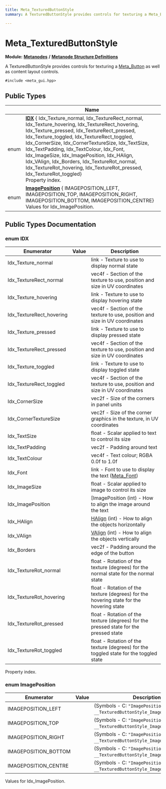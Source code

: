 ```yaml
---
title: Meta_TexturedButtonStyle
summary: A TexturedButtonStyle provides controls for texturing a Meta_Button as well as content layout controls. 

---
```


# Meta_TexturedButtonStyle

**Module:** **[Metanodes](../Modules/group__api__metanodes.mdx)** **/** **[Metanode Structure Definitions](../Modules/group__api__metadefs.mdx)**



A TexturedButtonStyle provides controls for texturing a [Meta_Button](../Classes/struct_meta___button.mdx) as well as content layout controls. 


`#include <meta_gui.hpp>`

## Public Types

|                | Name           |
| -------------- | -------------- |
| enum| **[IDX](../Classes/struct_meta___textured_button_style.mdx#enum-idx)** { Idx_Texture_normal, Idx_TextureRect_normal, Idx_Texture_hovering, Idx_TextureRect_hovering, Idx_Texture_pressed, Idx_TextureRect_pressed, Idx_Texture_toggled, Idx_TextureRect_toggled, Idx_CornerSize, Idx_CornerTextureSize, Idx_TextSize, Idx_TextPadding, Idx_TextColour, Idx_Font, Idx_ImageSize, Idx_ImagePosition, Idx_HAlign, Idx_VAlign, Idx_Borders, Idx_TextureRot_normal, Idx_TextureRot_hovering, Idx_TextureRot_pressed, Idx_TextureRot_toggled}<br />Property index.  |
| enum| **[ImagePosition](../Classes/struct_meta___textured_button_style.mdx#enum-imageposition)** { IMAGEPOSITION_LEFT, IMAGEPOSITION_TOP, IMAGEPOSITION_RIGHT, IMAGEPOSITION_BOTTOM, IMAGEPOSITION_CENTRE}<br />Values for Idx_ImagePosition.  |

## Public Types Documentation

### enum IDX

| Enumerator | Value | Description |
| ---------- | ----- | ----------- |
| Idx_Texture_normal | | link - Texture to use to display normal state   |
| Idx_TextureRect_normal | | vec4f - Section of the texture to use, position and size in UV coordinates   |
| Idx_Texture_hovering | | link - Texture to use to display hovering state   |
| Idx_TextureRect_hovering | | vec4f - Section of the texture to use, position and size in UV coordinates   |
| Idx_Texture_pressed | | link - Texture to use to display pressed state   |
| Idx_TextureRect_pressed | | vec4f - Section of the texture to use, position and size in UV coordinates   |
| Idx_Texture_toggled | | link - Texture to use to display toggled state   |
| Idx_TextureRect_toggled | | vec4f - Section of the texture to use, position and size in UV coordinates   |
| Idx_CornerSize | | vec2f - Size of the corners in panel units   |
| Idx_CornerTextureSize | | vec2f - Size of the corner graphics in the texture, in UV coordinates   |
| Idx_TextSize | | float - Scalar applied to text to control its size   |
| Idx_TextPadding | | vec2f - Padding around text   |
| Idx_TextColour | | vec4f - Text colour; RGBA 0.0f to 1.0f   |
| Idx_Font | | link - Font to use to display the text ([Meta_Font](../Classes/struct_meta___font.mdx))   |
| Idx_ImageSize | | float - Scalar applied to image to control its size   |
| Idx_ImagePosition | | [ImagePosition (int) - How to align the image around the text   |
| Idx_HAlign | | [HAlign](../Classes/struct_meta___stack.mdx#enum-halign) (int) - How to align the objects horizontally   |
| Idx_VAlign | | [VAlign](../Classes/struct_meta___stack.mdx#enum-valign) (int) - How to align the objects vertically   |
| Idx_Borders | | vec2f - Padding around the edge of the button   |
| Idx_TextureRot_normal | | float - Rotation of the texture (degrees) for the normal state  for the normal state  |
| Idx_TextureRot_hovering | | float - Rotation of the texture (degrees) for the hovering state  for the hovering state  |
| Idx_TextureRot_pressed | | float - Rotation of the texture (degrees) for the pressed state  for the pressed state  |
| Idx_TextureRot_toggled | | float - Rotation of the texture (degrees) for the toggled state  for the toggled state  |



Property index. 

### enum ImagePosition

| Enumerator | Value | Description |
| ---------- | ----- | ----------- |
| IMAGEPOSITION_LEFT | | (Symbols - C: `"ImagePositionLeft"`, Lua: `__TexturedButtonStyle_ImagePositionLeft`)   |
| IMAGEPOSITION_TOP | | (Symbols - C: `"ImagePositionTop"`, Lua: `__TexturedButtonStyle_ImagePositionTop`)   |
| IMAGEPOSITION_RIGHT | | (Symbols - C: `"ImagePositionRight"`, Lua: `__TexturedButtonStyle_ImagePositionRight`)   |
| IMAGEPOSITION_BOTTOM | | (Symbols - C: `"ImagePositionBottom"`, Lua: `__TexturedButtonStyle_ImagePositionBottom`)   |
| IMAGEPOSITION_CENTRE | | (Symbols - C: `"ImagePositionCentre"`, Lua: `__TexturedButtonStyle_ImagePositionCentre`)   |



Values for Idx_ImagePosition. 


